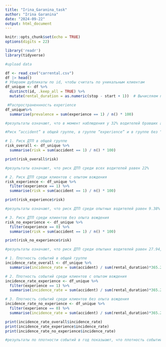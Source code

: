 ---
title: "Irina_Garanina_task"
author: "Irina Garanina"
date: "2024-09-22"
output: html_document
---

```{r setup, include=FALSE}
knitr::opts_chunk$set(echo = TRUE)
options(digits = 22)
```

```{r setup, include=FALSE}
library('readr')
library(tidyverse)

```

```{r}
#upload data

df <- read_csv("carrental.csv")
df |> head()
# Убираем дубликаты по id, чтобы считать по уникальным клиентам
df_unique <- df %>%
  distinct(id, .keep_all = TRUE) %>%
  mutate(rental_duration = as.numeric(stop - start + 1))  # Вычисляем продолжительность аренды
```

```{r}
 #Распространеннность experience
df_unique%>% 
  summarise(prevalence = sum(experience == 1) / n() * 100)

#результаты означают, что в момент наблюдения у 32% водителей бравших автомобили в аренду был опыт вождения
```

```{r}
#Риск “accident” в общей группе, в группе “experience” и в группе без “experience”

# 1. Риск ДТП в общей группе
risk_overall <- df_unique %>%
  summarise(risk = sum(accident == 1) / n() * 100)

print(risk_overall$risk)

#результаты означают, что риск ДТП среди всех водителей равен 22%
```

```{r}

# 2. Риск ДТП среди клиентов с опытом вождения
risk_experience <- df_unique %>%
  filter(experience == 1) %>%
  summarise(risk = sum(accident == 1) / n() * 100)

print(risk_experience$risk)

#результаты означают, что риск ДТП среди опытных водителей равен 9.38%
```

```{r}

# 3. Риск ДТП среди клиентов без опыта вождения
risk_no_experience <- df_unique %>%
  filter(experience == 0) %>%
  summarise(risk = sum(accident == 1) / n() * 100)

print(risk_no_experience$risk)

#результаты означают, что риск ДТП среди опытынх водителей равен 27.94,что почти в 3 раза выше риска для опытных водителей
```

```{r}

# 1. Плотность событий в общей группе
incidence_rate_overall <- df_unique %>%
  summarise(incidence_rate = sum(accident) / sum(rental_duration)*365.25)

# 2. Плотность событий среди клиентов с опытом вождения
incidence_rate_experience <- df_unique %>%
  filter(experience == 1) %>%
  summarise(incidence_rate = sum(accident) / sum(rental_duration)*365.25)

# 3. Плотность событий среди клиентов без опыта вождения
incidence_rate_no_experience <- df_unique %>%
  filter(experience == 0) %>%
  summarise(incidence_rate = sum(accident) / sum(rental_duration)*365.25)

print(incidence_rate_overall$incidence_rate)
print(incidence_rate_experience$incidence_rate)
print(incidence_rate_no_experience$incidence_rate)

#результаты по плотности событий в год показыают, что плотность событий практически не различается для опытнах и неопытных водителей (1.12 аварий/год для опытных и 1.09 аварий/год для неопытных) и плотность аварий у опытных водителей даже выше, чем не у опытных
```
